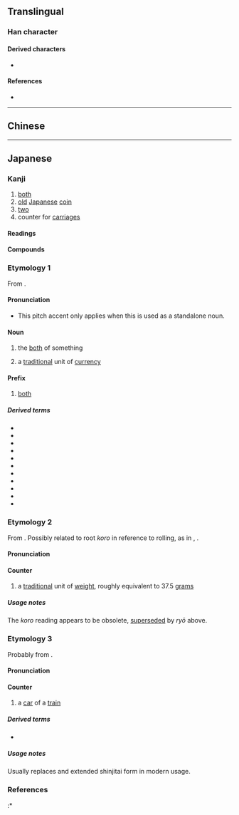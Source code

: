 {{also|兩|两}}
{{character info}}
==Translingual==
{{Han simplified forms|兩|両|两}}

===Han character===
{{Han char|rn=1|rad=一|as=05|sn=6|four=1022.7|canj=MUB|ids=⿱一⿻冂山,⿻⿱一山冂,⿻山⿱一冂}}

====Derived characters====
* {{l|mul|[[𠈓]], [[輌]]}}

====References====
* {{Han ref|kx=0078.101|dkj=00046|dj=0157.070|hdz=10019.010|uh=4E21|ud=20001}}

----

==Chinese==
{{zh-see|兩|dsv}}

----

==Japanese==

===Kanji===
{{ja-kanji forms|両|兩}}
{{ja-kanji|grade=3|rs=一05|kyu=兩}}

# [[both]]
# [[old]] [[Japanese]] [[coin]]
# [[two]]
# counter for [[carriage]]s

====Readings====
{{ja-readings
|goon=りょう<りやう
|kanon=りょう<りやう
|toon=りゃん
|kun=ころ-, ふた-つ, もろ-
}}

====Compounds====
{{der3|ja|両性説|一両|十両|千両|{{ja-l|両々}}, {{ja-l|両両}}|両院|両家|両蓋|両岸|両眼|両義|両脚|両極|両軍|両舷|両虎|両口|両国|両三|両氏|両耳|両社|両者|両手|両種|両親|両人|両刃|両性|両成敗|両棲|両生|両舌|両前|両全|両像|両側|両足|両袖|両損|両替|両端|両断|両天秤|両度|両党|両刀|両頭|両得|両凸|進退両難|両日|硬軟両派|{{ja-l|両肌}}, {{ja-l|両膚}}|両膝|両肘|両部神道|両分|両陛下|両便|両名|両面|両目|両雄|両様|両洋|両用|両翼|両立|両輪|両隣|両論|両脇|両腕|両方|両開き|両建て|両差し|両思い|両切り|車両}}

===Etymology 1===
<div style="float:right;">
{{wikipedia|lang=ja|両|両 (as both weight and currency)}}
{{wikipedia|Ryō|Ryō (as a unit of currency)}}
{{wikipedia|Tael|Tael (''ryō'' or ''koro'' as a unit of weight)}}
</div>
{{ja-kanjitab|yomi=o|りょう}}
From {{der|ja|ltc|sort=りょう|兩|tr=lɨɐŋ<sup>H</sup>||two, both}}.

====Pronunciation====
{{ja-pron|yomi=goon|りょう|acc=1|acc_ref=DJR}}
* This pitch accent only applies when this is used as a standalone noun.

====Noun====
{{ja-noun|りょう|hhira=りやう}}

# the [[both]] of something
#: {{ja-usex|'''両'''の手で|'''りょう''' の て で|with '''both''' hands}}
# a [[traditional]] unit of [[currency]]

====Prefix====
{{ja-pos|prefix|りょう|hhira=りやう}}

# [[both]]

=====Derived terms=====
{{top3}}
* {{ja-r|両%足|りょう%あし}}
* {{ja-r|両%腕|りょう%うで}}
* {{ja-r|両%側|りょう%がわ}}
* {{ja-r|両%利き|りょう%きき}}
* {{ja-r|両%手|りょう%て}}
* {{ja-r|両%隣|りょう%どなり}}
* {{ja-r|両%耳|りょう%みみ}}
* {{ja-r|両%目|りょう%め}}
* {{ja-r|両%親|りょう%しん}}
* {{ja-r|両%極|りょう%きょく}}
* {{ja-r|両%替|りょう%がえ}}
{{bottom}}

===Etymology 2===
{{ja-kanjitab|yomi=k|ころ}}
From {{inh|ja|ojp|sort=ころ|-}}. Possibly related to root ''koro'' in reference to rolling, as in {{m|ja|転ぶ|tr=korobu||to tumble, to fall; to roll}}, {{m|ja|ころころ|tr=korokoro||rollingly}}.

====Pronunciation====
{{ja-pron|yomi=k|ころ}}

====Counter====
{{ja-pos|counter|ころ}}

# {{lb|ja|sort=ころ|obsolete}} a [[traditional]] unit of [[weight]], roughly equivalent to 37.5 [[gram]]s

=====Usage notes=====
The ''koro'' reading appears to be obsolete, [[supersede]]d by ''ryō'' above.

===Etymology 3===
{{ja-kanjitab|yomi=o|りょう|alt=輛,輌}}
Probably from {{der|ja|ltc|sort=りょう|輛|tr=lɨɐŋ<sup>H</sup>?|pos=counter for vehicles}}.

====Pronunciation====
{{ja-pron|yomi=kanon|りょう}}

====Counter====
{{ja-pos|counter|りょう|hhira=りやう}}

# a [[car]] of a [[train]]
#: {{ja-usex|この電%車は六%'''両'''%編%成です。|この でん%しゃ は ろく%'''りょう'''% へん%せい です。|This train consists of six '''cars'''.}}

=====Derived terms=====
{{top3}}
* {{ja-r|車%両|しゃ%りょう}}
{{bottom}}

=====Usage notes=====
Usually replaces {{m|ja|輛}} and extended shinjitai form {{m|ja|輌}} in modern usage.

===References===
<references/>
:* {{R:Kokugo Dai Jiten}}

{{c|ja|Two|sort=りょう}}